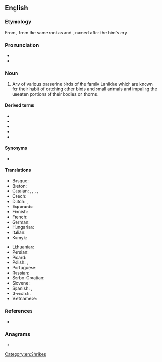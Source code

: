 ==English==

===Etymology===
From {{etyl|ang|en}} {{m|ang|scríc||shrike, thrush}}, from the same root as {{m|en|shriek}} and {{m|en|screech}}, named after the bird's cry.

===Pronunciation===
* {{IPA|/ʃɹaɪk/|lang=en}}
* {{rhymes|aɪk|lang=en}}

===Noun===
{{wikipedia}}
{{en-noun}}

# Any of various [[passerine]] [[bird]]s of the family [[Laniidae]] which are known for their habit of catching other birds and small animals and impaling the uneaten portions of their bodies on thorns.

====Derived terms====
* {{vern|crow shrike}}
* {{vern|cuckoo shrike}}
* {{vern|shrike thrush}}
* {{vern|shrike tit}}
* {{vern|swallow shrike}}

====Synonyms====
* {{l|en|butcherbird}}

====Translations====
{{trans-top|Any of various passerine birds of the family ''Laniidae''}}
* Basque: {{t|eu|antzandobi}}
* Breton: {{t|br|pig-spern}}
* Catalan: {{t+|ca|capsigrany|m}}, {{t+|ca|capsot|m}}, {{t|ca|botxí|m}}, {{t|ca|escorxador|m}}, {{t+|ca|trenca|f}}
* Czech: {{t+|cs|ťuhýk|m}}
* Dutch: {{t|nl|klauwier|m}}, {{t|nl|klapekster|m}}
* Esperanto: {{t|eo|lanio}}
* Finnish: {{t+|fi|lepinkäinen}}
* French: {{t+|fr|pie-grièche|f}}
* German: {{t+|de|Würger|m}}
* Hungarian: {{t+|hu|gébics}}
* Italian: {{t|it|averla}}
* Kumyk: {{t|kum|къаргъанат|tr=qarğanat}}
{{trans-mid}}
* Lithuanian: {{t|lt|medšarkė}}
* Persian: {{t|fa|ورکاک|tr=varkāk|sc=fa-Arab}}
* Picard: {{t|pcd|agache-écreuhèle}}
* Polish: {{t+|pl|dzierzba}}, {{t+|pl|srokosz}}
* Portuguese: {{t+|pt|picanço|m}}
* Russian: {{t+|ru|сорокопу́т|m}}
* Serbo-Croatian: {{t+|sh|svračak|m}}
* Slovene: {{t+|sl|srakoper}}
* Spanish: {{t|es|alcaudón|m}}, {{t+|es|verdugo|m}}
* Swedish: {{t+|sv|törnskata|c}}
* Vietnamese: {{t|vi|bách thanh}}
{{trans-bottom}}

===References===
* {{R:Etymonline}}

===Anagrams===
* {{anagrams|en|Ihrkes|hikers|shriek}}

[[Category:en:Shrikes]]